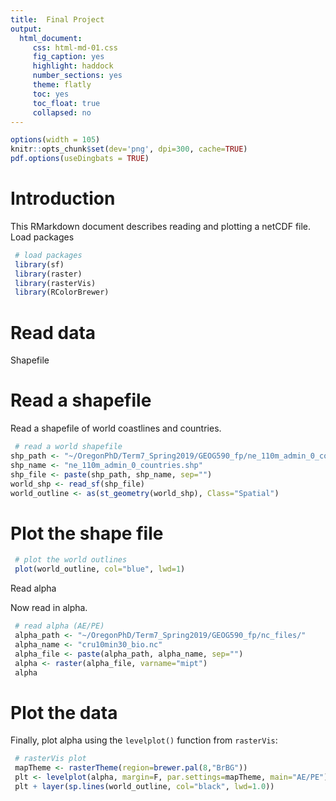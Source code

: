 ```yaml
---
title:  Final Project
output:
  html_document:
     css: html-md-01.css
     fig_caption: yes
     highlight: haddock
     number_sections: yes
     theme: flatly
     toc: yes
     toc_float: true
     collapsed: no
---
```


```r
options(width = 105)
knitr::opts_chunk$set(dev='png', dpi=300, cache=TRUE)
pdf.options(useDingbats = TRUE)
```

# Introduction #

 This RMarkdown document describes reading and plotting a netCDF file.
  Load packages 

```r
 # load packages
 library(sf)
 library(raster)
 library(rasterVis)
 library(RColorBrewer)
```

# Read data #

Shapefile 

# Read a shapefile #

Read a shapefile of world coastlines and countries.

```r
 # read a world shapefile
shp_path <- "~/OregonPhD/Term7_Spring2019/GEOG590_fp/ne_110m_admin_0_countries/"
shp_name <- "ne_110m_admin_0_countries.shp"
shp_file <- paste(shp_path, shp_name, sep="")
world_shp <- read_sf(shp_file)
world_outline <- as(st_geometry(world_shp), Class="Spatial")
```

# Plot the shape file #

```r
 # plot the world outlines
 plot(world_outline, col="blue", lwd=1)
```

Read alpha 

Now read in alpha.

```r
 # read alpha (AE/PE)
 alpha_path <- "~/OregonPhD/Term7_Spring2019/GEOG590_fp/nc_files/"
 alpha_name <- "cru10min30_bio.nc"
 alpha_file <- paste(alpha_path, alpha_name, sep="")
 alpha <- raster(alpha_file, varname="mipt")
 alpha
```

# Plot the data #

Finally, plot alpha using the `levelplot()` function from `rasterVis`:

```r
 # rasterVis plot
 mapTheme <- rasterTheme(region=brewer.pal(8,"BrBG"))
 plt <- levelplot(alpha, margin=F, par.settings=mapTheme, main="AE/PE")
 plt + layer(sp.lines(world_outline, col="black", lwd=1.0))
```
